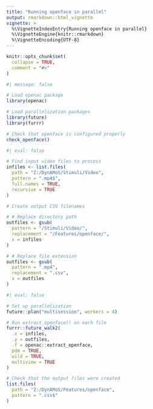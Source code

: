 ```yaml
---
title: "Running openface in parallel"
output: rmarkdown::html_vignette
vignette: >
  %\VignetteIndexEntry{Running openface in parallel}
  %\VignetteEngine{knitr::rmarkdown}
  %\VignetteEncoding{UTF-8}
---
```


```r
knitr::opts_chunk$set(
  collapse = TRUE,
  comment = "#>"
)
```

```r
#| message: false

# Load openac package
library(openac)

# Load parallelization packages
library(future)
library(furrr)
```

```r
# Check that openface is configured properly
check_openface()
```

```r
#| eval: false

# Find input video files to process
infiles <- list.files(
  path = "Z:/DynAMoS/Stimuli/Video",
  pattern = ".mp4$",
  full.names = TRUE,
  recursive = TRUE
)

# Create output CSV filenames

# # Replace directory path
outfiles <- gsub(
  pattern = "/Stimuli/Video/",
  replacement = "/Features/openface/",
  x = infiles
)

# # Replace file extension
outfiles <- gsub(
  pattern = ".mp4",
  replacement = ".csv",
  x = outfiles
)
```

```r
#| eval: false

# Set up parallelization
future::plan("multisession", workers = 4)

# Run extract_openface() on each file
furrr::future_walk2(
  .x = infiles,
  .y = outfiles,
  .f = openac::extract_openface,
  pdm = TRUE,
  wild = TRUE,
  multiview = TRUE
)
```

```r
# Check that the output files were created
list.files(
  path = "Z:/DynAMoS/Features/openface",
  pattern = ".csv$"
)
```

